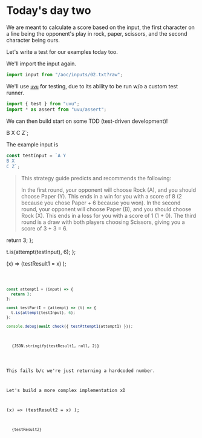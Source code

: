 <Fragment set:html="<!DOCTYPE html>" />
<meta name="viewport" content="width=device-width,initial-scale=1" />
<link
  rel="stylesheet"
  href="https://cdn.jsdelivr.net/npm/water.css@2/out/water.css"
/>
<link rel="stylesheet" href="/styles.css" />


# Today's day two

We are meant to calculate a score based on the input, the first character on a
line being the opponent's play in rock, paper, scissors, and the second
character being ours.

Let's write a test for our examples today too.

We'll import the input again.


```ts
import input from "/aoc/inputs/02.txt?raw";
```

We'll use [`uvu`](https://github.com/lukeed/uvu) for testing, due to its ability
to be run w/o a custom test runner.

```ts
import { test } from "uvu";
import * as assert from "uvu/assert";
```


We can then build start on some TDD (test-driven development)!

B X
C Z`;

The example input is

```ts
const testInput = `A Y
B X
C Z`;
```

> This strategy guide predicts and recommends the following:
>
> In the first round, your opponent will choose Rock (A), and you should choose
> Paper (Y). This ends in a win for you with a score of 8 (2 because you chose
> Paper + 6 because you won). In the second round, your opponent will choose
> Paper (B), and you should choose Rock (X). This ends in a loss for you with a
> score of 1 (1 + 0). The third round is a draw with both players choosing
> Scissors, giving you a score of 3 + 3 = 6.


  return 3;
};

  t.is(attempt(testInput), 6);
};


  (x) => (testResult1 = x)
);


<Code code={attempt1Raw} lang="ts" />

```ts
const attempt1 = (input) => {
  return 3;
};

const testPartI = (attempt) => (t) => {
  t.is(attempt(testInput), 6);
};

console.debug(await check({ testAttempt1(attempt1) }));
```

<pre>
  <code>{JSON.stringify(testResult1, null, 2)}</code>
</pre>

This fails b/c we're just returning a hardcoded number.

Let's build a more complex implementation xD



  (x) => (testResult2 = x)
);

<pre>
  <code>{testResult2}</code>
</pre>
